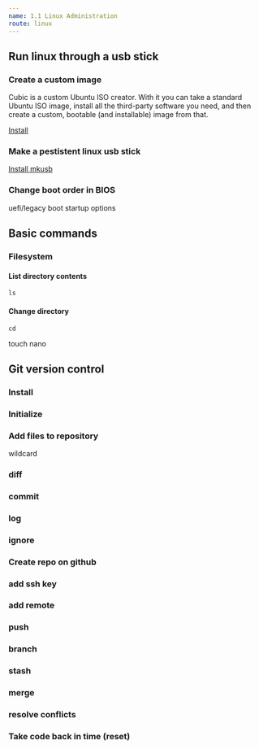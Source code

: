 ```yaml
---
name: 1.1 Linux Administration
route: linux
---
```


## Run linux through a usb stick

### Create a custom image
Cubic is a custom Ubuntu ISO creator. With it you can take a standard Ubuntu ISO image,
install all the third-party software you need, and then create a custom, bootable 
(and installable) image from that.

[Install](linux/install/cubic)

### Make a pestistent linux usb stick

[Install mkusb](linux/install/mksub)

### Change boot order in BIOS 

uefi/legacy
boot startup options

## Basic commands

### Filesystem 

#### List directory contents
`ls`

#### Change directory
`cd`

touch
nano

## Git version control

### Install

### Initialize 

### Add files to repository
wildcard

### diff 

### commit

### log

### ignore

### Create repo on github

### add ssh key

### add remote

### push 

### branch

### stash

### merge

### resolve conflicts

### Take code back in time (reset)

